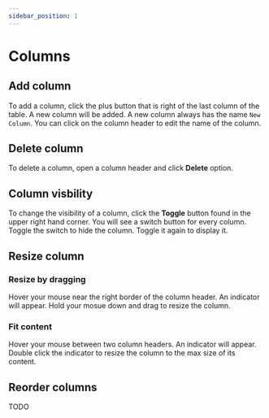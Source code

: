```yaml
---
sidebar_position: 1
---
```


# Columns

## Add column

To add a column, click the plus button that is right of the last column of the table. A new column will be added. A new column always has the name `New Column`. You can click on the column header to edit the name of the column.

## Delete column

To delete a column, open a column header and click **Delete** option.

## Column visbility

To change the visibility of a column, click the **Toggle** button found in the upper right hand corner. You will see a switch button for every column. Toggle the switch to hide the column. Toggle it again to display it.

## Resize column

### Resize by dragging

Hover your mouse near the right border of the column header. An indicator will appear. Hold your mosue down and drag to resize the column.

### Fit content

Hover your mouse between two column headers. An indicator will appear. Double click the indicator to resize the column to the max size of its content.

## Reorder columns

TODO
